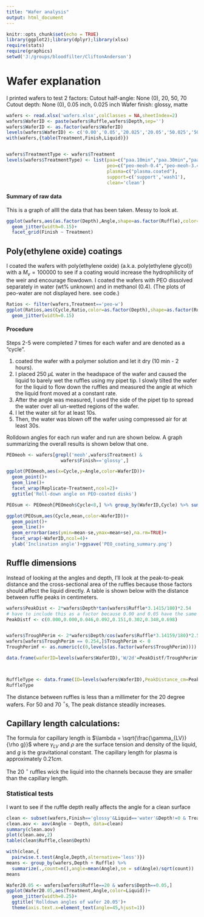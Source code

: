 ```yaml
---
title: "Wafer analysis"
output: html_document
---
```


```r
knitr::opts_chunk$set(echo = TRUE)
library(ggplot2);library(dplyr);library(xlsx)
require(stats)
require(graphics)
setwd('J:/groups/bloodfilter/CliftonAnderson')
```

# Wafer explanation
I printed wafers to test 2 factors:
Cutout half-angle: None (0), 20, 50, 70
Cutout depth: None (0), 0.05 inch, 0.025 inch
Wafer finish: glossy, matte

```r
wafers <- read.xlsx('wafers.xlsx',colClasses = NA,sheetIndex=2)
wafers$WaferID <- paste(wafers$Ruffle,wafers$Depth,sep='')
wafers$WaferID <- as.factor(wafers$WaferID)
levels(wafers$WaferID) <- c('0.00','0.05','20.025','20.05','50.025','50.05','70.025','70.05')
with(wafers,{table(Treatment,Finish,Liquid)})


wafers$TreatmentType <- wafers$Treatment
levels(wafers$TreatmentType) <- list(paa=c("paa.10min","paa.30min","paa.5min"),
                                     peo=c("peo-meoh-0.4","peo-meoh-3.4","peo-w"),
                                     plasma=c("plasma.coated"),
                                     support=c('support','wash1'),
                                     clean='clean')


```
#### Summary of raw data
This is a graph of allll the data that has been taken. Messy to look at.
```r
ggplot(wafers,aes(as.factor(Depth),Angle,shape=as.factor(Ruffle),color=Liquid))+
  geom_jitter(width=0.15)+
  facet_grid(Finish ~ Treatment)
```


## Poly(ethylene oxide) coatings
I coated the wafers with poly(ethylene oxide) (a.k.a. poly(ethylene glycol)) with a $M_v = 100000$ to see if a coating would increase the hydrophilicity of the weir and encourage flowdown. I coated the wafers with PEO dissolved separately in water (wt% unknown) and in methanol ($0.4% and 3.4 wt%$). (The plots of peo-water are not displayed here. see code.)

```r
Ratios <- filter(wafers,Treatment=='peo-w')
ggplot(Ratios,aes(Cycle,Ratio,color=as.factor(Depth),shape=as.factor(Ruffle)))+
  geom_jitter(width=0.15)
```

#### Procedure
Steps 2-5 were completed 7 times for each wafer and are denoted as a "cycle".

1. coated the wafer with a polymer solution and let it dry (10 min - 2 hours).
2. I placed 250 $\mu L$ water in the headspace of the wafer and caused the liquid to barely wet the ruffles using my pipet tip. I slowly tilted the wafer for the liquid to flow down the ruffles and measured the angle at which the liquid front moved at a constant rate.
3. After the angle was measured, I used the side of the pipet tip to spread the water over all un-wetted regions of the wafer.
4. I let the water sit for at least 10s.
5. Then, the water was blown off the wafer using compressed air for at least 30s. 

Rolldown angles for each run wafer and run are shown below. A graph summarizing the overall results is shown below that one.


```r
PEOmeoh <- wafers[grepl('meoh',wafers$Treatment) &
                    wafers$Finish=='glossy',]

ggplot(PEOmeoh,aes(x=Cycle,y=Angle,color=WaferID))+
  geom_point()+
  geom_line()+
  facet_wrap(Replicate~Treatment,ncol=2)+
  ggtitle('Roll-down angle on PEO-coated disks')
```


```r
PEOsum <- PEOmeoh[PEOmeoh$Cycle<8,] %>% group_by(WaferID,Cycle) %>% summarise(n=n(),mean = mean(Angle),sd = sd(Angle),se=sd/sqrt(n))

ggplot(PEOsum,aes(Cycle,mean,color=WaferID))+
  geom_point()+
  geom_line()+
  geom_errorbar(aes(ymin=mean-se,ymax=mean+se),na.rm=TRUE)+
  facet_wrap(~WaferID,ncol=4)+
  ylab('Inclination angle')+ggsave('PEO_coating_summary.png')

```

## Ruffle dimensions
Instead of looking at the angles and depth, I'll look at the peak-to-peak distance and the cross-sectional area of the ruffles because those factors should affect the liquid directly. A table is shown below with the distance between ruffle peaks in centimeters.
```r
wafers$PeakDist <- 2*wafers$Depth*tan(wafers$Ruffle*3.1415/180)*2.54
# have to include this as a factor because 0.00 and 0.05 have the same peak distance
PeakDistf <- c(0.000,0.000,0.046,0.092,0.151,0.302,0.348,0.698) 


wafers$TroughPerim <- 2*wafers$Depth/cos(wafers$Ruffle*3.14159/180)*2.54
wafers[wafers$TroughPerim == 0.254,]$TroughPerim <- 0
TroughPerimf <- as.numeric(c(0,levels(as.factor(wafers$TroughPerim))))

data.frame(waferID=levels(wafers$WaferID),'W/2d'=PeakDistf/TroughPerimf)



RuffleType <- data.frame(ID=levels(wafers$WaferID),PeakDistance_cm=PeakDistf)
RuffleType
```
The distance between ruffles is less than a millimeter for the 20 degree wafers. For 50 and 70 $^{\circ}$s, The peak distance steadily increases.

## Capillary length calculations:
The formula for capillary length is $\lambda = \sqrt{\frac{\gamma_{LV}}{\rho g}}$ where $\gamma_{LV}$ and $\rho$ are the surface tension and density of the liquid, and $g$ is the gravitational constant. The capillary length for plasma is approximately $0.21 cm$.

The 20 $^{\circ}$ ruffles wick the liquid into the channels because they are smaller than the capillary length.







### Statistical tests
I want to see if the ruffle depth really affects the angle for a clean surface

```r
clean <- subset(wafers,Finish=='glossy'&Liquid=='water'&Depth!=0 & Treatment=='clean')
clean.aov <- aov(Angle ~ Depth, data=clean)
summary(clean.aov)
plot(clean.aov,2)
table(clean$Ruffle,clean$Depth)

with(clean,{
  pairwise.t.test(Angle,Depth,alternative='less')})
means <- group_by(wafers,Depth + Ruffle) %>%
  summarize(.,count=n(),angle=mean(Angle),se = sd(Angle)/sqrt(count))
means

```

``` r
Wafer20.05 <- wafers[wafers$Ruffle==20 & wafers$Depth==0.05,]
ggplot(Wafer20.05,aes(Treatment,Angle,color=Liquid))+
  geom_jitter(width=0.25)+
  ggtitle('Rolldown angles of wafer 20.05')+
  theme(axis.text.x=element_text(angle=45,hjust=1))
```
